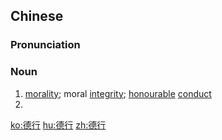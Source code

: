==Chinese==
{{zh-forms}}

===Pronunciation===
{{zh-pron
|m=déxíng,déxìng,1nb=mainland China,2nb=Taiwan
|h=pfs=tet-hen
|mn=tek-hēng
|cat=n
}}

===Noun===
{{zh-noun}}

# [[morality]]; moral [[integrity]]; [[honourable]] [[conduct]]
# {{alternative form of|德性|lang=zh}}

[[ko:德行]]
[[hu:德行]]
[[zh:德行]]